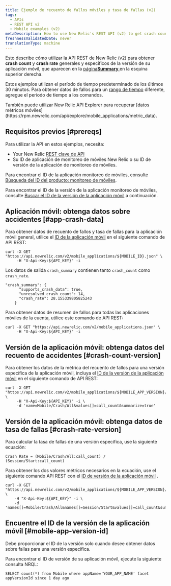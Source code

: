 ```yaml
---
title: Ejemplo de recuento de fallos móviles y tasa de fallas (v2)
tags:
  - APIs
  - REST API v2
  - Mobile examples (v2)
metaDescription: How to use New Relic's REST API (v2) to get crash count and crash rate data for the overall mobile app or a specific version.
freshnessValidatedDate: never
translationType: machine
---
```


Esto describe cómo utilizar la API REST de New Relic (v2) para obtener <DoNotTranslate>**crash count**</DoNotTranslate> y <DoNotTranslate>**crash rate**</DoNotTranslate> generales y específicos de la versión de su aplicación móvil, que aparecen en la [página<DoNotTranslate>**Summary**</DoNotTranslate> ](/docs/mobile-monitoring/mobile-monitoring-ui/mobile-app-pages/mobile-apps-overview-page)en la esquina superior derecha.

Estos ejemplos utilizan el período de tiempo predeterminado de los últimos 30 minutos. Para obtener datos de fallos para un [rango de tiempo](/docs/apis/rest-api-v2/requirements/specifying-time-range-v2) diferente, agregue el período de tiempo a los comandos.

<Callout variant="tip">
  También puede utilizar New Relic API Explorer para recuperar [datos métricos móviles](https://rpm.newrelic.com/api/explore/mobile_applications/metric_data).
</Callout>

## Requisitos previos [#prereqs]

Para utilizar la API en estos ejemplos, necesita:

* Your New Relic [REST clave de API](/docs/apis/rest-api-v2/requirements/rest-api-key)
* Su ID de aplicación de monitoreo de móviles New Relic o su ID de versión de la aplicación de monitoreo de móviles.

Para encontrar el ID de la aplicación monitoreo de móviles, consulte [Búsqueda del ID del producto: monitoreo de móviles](/docs/apis/rest-api-v2/requirements/finding-product-id#mobile).

Para encontrar el ID de la versión de la aplicación monitoreo de móviles, consulte [Buscar el ID de la versión de la aplicación móvil](#mobile-app-version-id) a continuación.

## Aplicación móvil: obtenga datos sobre accidentes [#app-crash-data]

Para obtener datos de recuento de fallos y tasa de fallas para la aplicación móvil general, utilice el [ID de la aplicación móvil](/docs/apis/rest-api-v2/requirements/finding-product-id#mobile) en el siguiente comando de API REST:

```
curl -X GET "https://api.newrelic.com/v2/mobile_applications/${MOBILE_ID}.json" \
     -H "X-Api-Key:${API_KEY}" -i
```

Los datos de salida `crash_summary` contienen tanto `crash_count` como `crash_rate`.

```
"crash_summary": {
      "supports_crash_data": true,
      "unresolved_crash_count": 14,
      "crash_rate": 28.155339805825243
    }
```

Para obtener datos de resumen de fallos para todas las aplicaciones móviles de la cuenta, utilice este comando de API REST:

```
curl -X GET "https://api.newrelic.com/v2/mobile_applications.json" \
     -H "X-Api-Key:${API_KEY}" -i
```

## Versión de la aplicación móvil: obtenga datos del recuento de accidentes [#crash-count-version]

Para obtener los datos de la métrica del recuento de fallos para una versión específica de la aplicación móvil, incluya el [ID de la versión de la aplicación móvil](#mobile-app-version-id) en el siguiente comando de API REST:

```
curl -X GET "https://api.newrelic.com/v2/mobile_applications/${MOBILE_APP_VERSION}/metrics/data.json" \
     -H "X-Api-Key:${API_KEY}" -i \
     -d 'name=Mobile/Crash/All&values[]=call_count&summarize=true'
```

## Versión de la aplicación móvil: obtenga datos de tasa de fallas [#crash-rate-version]

Para calcular la tasa de fallas de una versión específica, use la siguiente ecuación:

```
Crash Rate = (Mobile/Crash/All:call_count) / (Session/Start:call_count)
```

Para obtener los dos valores métricos necesarios en la ecuación, use el siguiente comando API REST con el [ID de versión de la aplicación móvil](#mobile-app-version-id) .

```
curl -X GET "https://api.newrelic.com/v2/mobile_applications/${MOBILE_APP_VERSION}/metrics/data.json" \
    -H "X-Api-Key:${API_KEY}" -i \
    -d 'names[]=Mobile/Crash/All&names[]=Session/Start&values[]=call_count&summarize=true'
```

## Encuentre el ID de la versión de la aplicación móvil [#mobile-app-version-id]

<Callout variant="important">
  Debe proporcionar el ID de la versión solo cuando desee obtener datos sobre fallas para una versión específica.
</Callout>

Para encontrar el ID de versión de su aplicación móvil, ejecute la siguiente consulta NRQL:

```
SELECT count(*) from Mobile where appName='YOUR_APP_NAME' facet appVersionId since 1 day ago

```